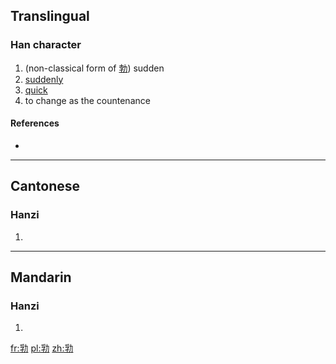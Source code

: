 ==Translingual==

===Han character===
{{Han char|rn=19|rad=力|as=07|sn=9|four=|canj=月木大尸 (BDKS)}}

# (non-classical form of [[勃]]) sudden
# [[suddenly]]
# [[quick]]
# to change as the countenance

====References====
* {{Han ref|kx=0147.380|hdz=10372.020|uh=351C|ud=13596}}

----

==Cantonese==

===Hanzi===
{{yue-hanzi|jyut=|y=but6}}

# {{defn|Cantonese|sort=力07}}

----

==Mandarin==

===Hanzi===
{{cmn-hanzi|pin=[[bá]] ([[ba2]]), [[bó]] ([[bo2]])|wg=pa<sup>2</sup>, po<sup>2</sup>}}

# {{defn|Mandarin|sort=力07}}

[[fr:㔜]]
[[pl:㔜]]
[[zh:㔜]]